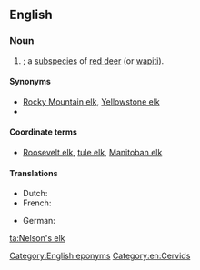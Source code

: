 ==English==
{{wikipedia|red deer}}
{{wikispecies|Cervus elaphus}}
{{wikispecies|Cervus canadensis}}
===Noun===
{{en-noun|head=[[Nelson]]'s [[elk]]|Nelson's elk}}

# {{taxlink|Cervus elaphus nelsoni|subspecies}}; a [[subspecies]] of [[red deer]] (or [[wapiti]]).

====Synonyms====
* [[Rocky Mountain elk]], [[Yellowstone elk]]
* {{taxlink|Cervus canadensis nelsoni|subspecies}}

====Coordinate terms====
* [[Roosevelt elk]], [[tule elk]], [[Manitoban elk]]

====Translations====
{{trans-top|wapiti subspecies}}
* Dutch: {{t|nl|wapiti|m}}
* French: {{t|fr|cerf wapiti|m}}
{{trans-mid}}
* German: {{t|de|Wapiti}}
{{trans-bottom}}

[[Category:English eponyms]]
[[Category:en:Cervids]]

[[ta:Nelson's elk]]